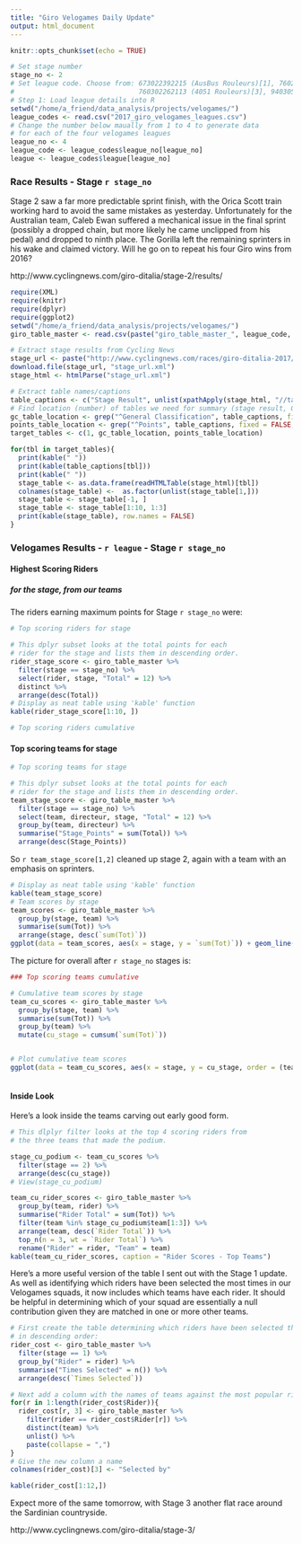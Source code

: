 ```yaml
---
title: "Giro Velogames Daily Update"
output: html_document
---
```


```r
knitr::opts_chunk$set(echo = TRUE)
```

```r
# Set stage number
stage_no <- 2
# Set league code. Choose from: 673022392215 (AusBus Rouleurs)[1], 760208202214 (Cunning Stunts)[2], 
#                               760302262113 (4051 Rouleurs)[3], 940305525011 (Brissy Boys)[4]
# Step 1: Load league details into R
setwd("/home/a_friend/data_analysis/projects/velogames/")
league_codes <- read.csv("2017_giro_velogames_leagues.csv")
# Change the number below maually from 1 to 4 to generate data
# for each of the four velogames leagues
league_no <- 4
league_code <- league_codes$league_no[league_no]
league <- league_codes$league[league_no]
```

### Race Results - Stage `r stage_no`

Stage 2 saw a far more predictable sprint finish, with the Orica Scott train working hard to avoid the same mistakes as yesterday. Unfortunately for the Australian team, Caleb Ewan suffered a mechanical issue in the final sprint (possibly a dropped chain, but more likely he came unclipped from his pedal) and dropped to ninth place. The Gorilla left the remaining sprinters in his wake and claimed victory. Will he go on to repeat his four Giro wins from 2016?

http://www.cyclingnews.com/giro-ditalia/stage-2/results/
   
     
     
```r

require(XML)
require(knitr)
require(dplyr)
require(ggplot2)
setwd("/home/a_friend/data_analysis/projects/velogames/")
giro_table_master <- read.csv(paste("giro_table_master_", league_code, ".csv", sep = ""))

# Extract stage results from Cycling News
stage_url <- paste("http://www.cyclingnews.com/races/giro-ditalia-2017/stage-", stage_no, "/results/", sep = "")
download.file(stage_url, "stage_url.xml")
stage_html <- htmlParse("stage_url.xml")

# Extract table names/captions
table_captions <- c("Stage Result", unlist(xpathApply(stage_html, "//table/caption", xmlValue)))
# Find location (number) of tables we need for summary (stage result, GC, stage points and overall points)
gc_table_location <- grep("^General Classification", table_captions, fixed = FALSE, ignore.case = TRUE)
points_table_location <- grep("^Points", table_captions, fixed = FALSE, ignore.case = TRUE)
target_tables <- c(1, gc_table_location, points_table_location)

for(tbl in target_tables){
  print(kable(" "))
  print(kable(table_captions[tbl]))
  print(kable(" "))
  stage_table <- as.data.frame(readHTMLTable(stage_html)[tbl])
  colnames(stage_table) <-  as.factor(unlist(stage_table[1,]))
  stage_table <- stage_table[-1, ]
  stage_table <- stage_table[1:10, 1:3]
  print(kable(stage_table), row.names = FALSE)
}
```
   
    
    
### Velogames Results - `r league` - Stage `r stage_no`

  
#### Highest Scoring Riders 
##### for the stage, from our teams
   
The riders earning maximum points for Stage `r stage_no` were:
   
```r

# Top scoring riders for stage

# This dplyr subset looks at the total points for each
# rider for the stage and lists them in descending order.
rider_stage_score <- giro_table_master %>% 
  filter(stage == stage_no) %>% 
  select(rider, stage, "Total" = 12) %>% 
  distinct %>% 
  arrange(desc(Total))
# Display as neat table using 'kable' function
kable(rider_stage_score[1:10, ])

```
   
   
```r
# Top scoring riders cumulative
```
   
   
#### Top scoring teams for stage
   
```r

# Top scoring teams for stage

# This dplyr subset looks at the total points for each
# rider for the stage and lists them in descending order.
team_stage_score <- giro_table_master %>% 
  filter(stage == stage_no) %>% 
  select(team, directeur, stage, "Total" = 12) %>% 
  group_by(team, directeur) %>% 
  summarise("Stage_Points" = sum(Total)) %>% 
  arrange(desc(Stage_Points))

```
   
So `r team_stage_score[1,2]` cleaned up stage 2, again with a team with an emphasis on sprinters. 
   
   
```r
# Display as neat table using 'kable' function
kable(team_stage_score)
# Team scores by stage
team_scores <- giro_table_master %>% 
  group_by(stage, team) %>% 
  summarise(sum(Tot)) %>% 
  arrange(stage, desc(`sum(Tot)`))
ggplot(data = team_scores, aes(x = stage, y = `sum(Tot)`)) + geom_line(aes(colour = team), size = 1.2) + labs(title ="Stage Score", x = "Stage", y = "Points") + theme(legend.position = "bottom")

```
   
The picture for overall after `r stage_no` stages is:

   
```r

### Top scoring teams cumulative

# Cumulative team scores by stage
team_cu_scores <- giro_table_master %>% 
  group_by(stage, team) %>% 
  summarise(sum(Tot)) %>% 
  group_by(team) %>%
  mutate(cu_stage = cumsum(`sum(Tot)`))


# Plot cumulative team scores
ggplot(data = team_cu_scores, aes(x = stage, y = cu_stage, order = (team_cu_scores$team))) + geom_line(aes(colour = team), size = 1.2) + labs(title ="Cumulative Score", x = "Stage", y = "Points") + theme(legend.position = "bottom")



```
   
#### Inside Look

Here's a look inside the teams carving out early good form. 
   
``` r
# This dlplyr filter looks at the top 4 scoring riders from
# the three teams that made the podium.

stage_cu_podium <- team_cu_scores %>% 
  filter(stage == 2) %>% 
  arrange(desc(cu_stage))
# View(stage_cu_podium)

team_cu_rider_scores <- giro_table_master %>% 
  group_by(team, rider) %>% 
  summarise("Rider Total" = sum(Tot)) %>% 
  filter(team %in% stage_cu_podium$team[1:3]) %>% 
  arrange(team, desc(`Rider Total`)) %>% 
  top_n(n = 3, wt = `Rider Total`) %>% 
  rename("Rider" = rider, "Team" = team)
kable(team_cu_rider_scores, caption = "Rider Scores - Top Teams")

```

Here's a more useful version of the table I sent out with the Stage 1 update. As well as identifying which riders have been selected the most times in our Velogames squads, it now includes which teams have each rider. It should be helpful in determining which of your squad are essentially a null contribution given they are matched in one or more other teams.

``` r

# First create the table determining which riders have been selected the most times,
# in descending order:
rider_cost <- giro_table_master %>% 
  filter(stage == 1) %>% 
  group_by("Rider" = rider) %>% 
  summarise("Times Selected" = n()) %>% 
  arrange(desc(`Times Selected`))

# Next add a column with the names of teams against the most popular riders:
for(r in 1:length(rider_cost$Rider)){
  rider_cost[r, 3] <- giro_table_master %>% 
    filter(rider == rider_cost$Rider[r]) %>% 
    distinct(team) %>% 
    unlist() %>% 
    paste(collapse = ",")
}
# Give the new column a name
colnames(rider_cost)[3] <- "Selected by"

kable(rider_cost[1:12,])

```



Expect more of the same tomorrow, with Stage 3 another flat race around the Sardinian countryside.

http://www.cyclingnews.com/giro-ditalia/stage-3/


